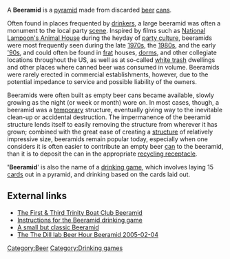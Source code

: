 A '''Beeramid''' is a [[pyramid]] made from discarded [[beer]] [[Beverage can|cans]]. 

Often found in places frequented by [[drinking|drinkers]], a large beeramid was often a monument to the local party [[scene]]. Inspired by films such as [[National Lampoon's Animal House]] during the heyday of [[party|party culture]], beeramids were most frequently seen during the late [[1970s]], the [[1980s]], and the early [[1990s|'90s]], and could often be found in [[frat]] houses, [[dorm]]s, and other collegiate locations throughout the US, as well as at so-called [[white trash]] dwellings and other places where canned beer was consumed in volume. Beeramids were rarely erected in commercial establishments, however, due to the potential impedance to service and possible liability of the owners. 

Beeramids were often built as empty beer cans became available, slowly growing as the night (or week or month) wore on. In most cases, though, a beeramid was a [[impermanence|temporary]] structure, eventually giving way to the inevitable clean-up or accidental destruction. The impermanence of the beeramid structure lends itself to easily removing the structure from wherever it has grown; combined with the great ease of creating a [[structure]] of relatively impressive size, beeramids remain popular today, especially when one considers it is often easier to contribute an empty beer [[can]] to the beeramid, than it is to deposit the can in the appropriate [[recycling|recycling receptacle]]. 

''''Beeramid'''' is also the name of a [[drinking game]], which involves laying 15 [[Playing card|cards]] out in a pyramid, and drinking based on the cards laid out.

==External links==
*[http://www.firstandthird.org/tables/information/beeramid.shtml The First & Third Trinity Boat Club Beeramid]
*[http://www.drinksmixer.com/games/5/ Instructions for the Beeramid drinking game]
*[http://community.webshots.com/photo/125367963/125373589uCgnkB A small but classic Beeramid]
*[http://laplace.compbio.ucsf.edu/~jchodera/misc/images/Beeramid/Beeramid.html The The Dill lab Beer Hour Beeramid 2005-02-04]

[[Category:Beer]]
[[Category:Drinking games]]